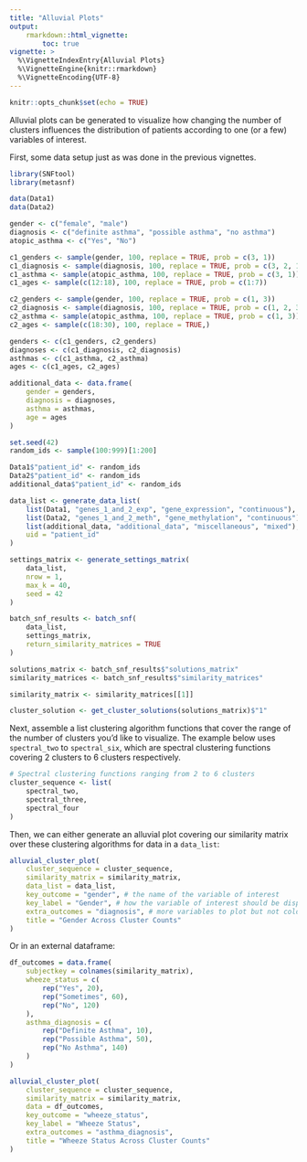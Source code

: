 ```yaml
---
title: "Alluvial Plots"
output:
    rmarkdown::html_vignette:
        toc: true
vignette: >
  %\VignetteIndexEntry{Alluvial Plots}
  %\VignetteEngine{knitr::rmarkdown}
  %\VignetteEncoding{UTF-8}
---
```


```r
knitr::opts_chunk$set(echo = TRUE)
```

Alluvial plots can be generated to visualize how changing the number of clusters influences the distribution of patients according to one (or a few) variables of interest.

First, some data setup just as was done in the previous vignettes.

```r
library(SNFtool)
library(metasnf)

data(Data1)
data(Data2)

gender <- c("female", "male")
diagnosis <- c("definite asthma", "possible asthma", "no asthma")
atopic_asthma <- c("Yes", "No")

c1_genders <- sample(gender, 100, replace = TRUE, prob = c(3, 1))
c1_diagnosis <- sample(diagnosis, 100, replace = TRUE, prob = c(3, 2, 1))
c1_asthma <- sample(atopic_asthma, 100, replace = TRUE, prob = c(3, 1))
c1_ages <- sample(c(12:18), 100, replace = TRUE, prob = c(1:7))

c2_genders <- sample(gender, 100, replace = TRUE, prob = c(1, 3))
c2_diagnosis <- sample(diagnosis, 100, replace = TRUE, prob = c(1, 2, 3))
c2_asthma <- sample(atopic_asthma, 100, replace = TRUE, prob = c(1, 3))
c2_ages <- sample(c(18:30), 100, replace = TRUE,)

genders <- c(c1_genders, c2_genders)
diagnoses <- c(c1_diagnosis, c2_diagnosis)
asthmas <- c(c1_asthma, c2_asthma)
ages <- c(c1_ages, c2_ages)

additional_data <- data.frame(
    gender = genders,
    diagnosis = diagnoses,
    asthma = asthmas,
    age = ages
)

set.seed(42)
random_ids <- sample(100:999)[1:200]

Data1$"patient_id" <- random_ids
Data2$"patient_id" <- random_ids
additional_data$"patient_id" <- random_ids

data_list <- generate_data_list(
    list(Data1, "genes_1_and_2_exp", "gene_expression", "continuous"),
    list(Data2, "genes_1_and_2_meth", "gene_methylation", "continuous"),
    list(additional_data, "additional_data", "miscellaneous", "mixed"),
    uid = "patient_id"
)

settings_matrix <- generate_settings_matrix(
    data_list,
    nrow = 1,
    max_k = 40,
    seed = 42
)

batch_snf_results <- batch_snf(
    data_list,
    settings_matrix,
    return_similarity_matrices = TRUE
)

solutions_matrix <- batch_snf_results$"solutions_matrix"
similarity_matrices <- batch_snf_results$"similarity_matrices"

similarity_matrix <- similarity_matrices[[1]]

cluster_solution <- get_cluster_solutions(solutions_matrix)$"1"
```

Next, assemble a list clustering algorithm functions that cover the range of the number of clusters you'd like to visualize.
The example below uses `spectral_two` to `spectral_six`, which are spectral clustering functions covering 2 clusters to 6 clusters respectively.

```r
# Spectral clustering functions ranging from 2 to 6 clusters
cluster_sequence <- list(
    spectral_two,
    spectral_three,
    spectral_four
)
```

Then, we can either generate an alluvial plot covering our similarity matrix over these clustering algorithms for data in a `data_list`:

```r
alluvial_cluster_plot(
    cluster_sequence = cluster_sequence,
    similarity_matrix = similarity_matrix,
    data_list = data_list,
    key_outcome = "gender", # the name of the variable of interest
    key_label = "Gender", # how the variable of interest should be displayed
    extra_outcomes = "diagnosis", # more variables to plot but not colour by
    title = "Gender Across Cluster Counts"
)
```

Or in an external dataframe:

```r
df_outcomes = data.frame(
    subjectkey = colnames(similarity_matrix),
    wheeze_status = c(
        rep("Yes", 20),
        rep("Sometimes", 60),
        rep("No", 120)
    ),
    asthma_diagnosis = c(
        rep("Definite Asthma", 10),
        rep("Possible Asthma", 50),
        rep("No Asthma", 140)
    )
)

alluvial_cluster_plot(
    cluster_sequence = cluster_sequence,
    similarity_matrix = similarity_matrix,
    data = df_outcomes,
    key_outcome = "wheeze_status",
    key_label = "Wheeze Status",
    extra_outcomes = "asthma_diagnosis",
    title = "Wheeze Status Across Cluster Counts"
)
```
